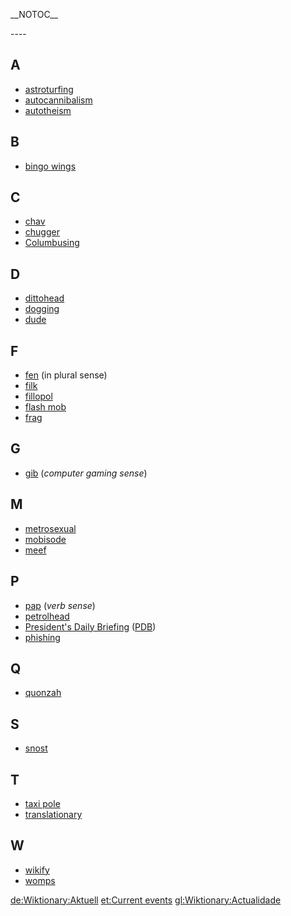 {{rfd}}

__NOTOC__
 	
---- 	
==A== 	
*[[astroturfing]] 	
*[[autocannibalism]]
*[[autotheism]]

==B== 	
*[[bingo wings]]

==C== 	
*[[chav]] 	
*[[chugger]]
*[[Columbusing]]

==D== 	
*[[dittohead]] 	
*[[dogging]] 
*[[dude]]	
 	
==F== 	
*[[fen]] (in plural sense) 	
*[[filk]]
*[[fillopol]]
*[[flash mob]] 	
*[[frag]]

==G== 	
*[[gib]] (''computer gaming sense'')

==M== 	
*[[metrosexual]]
*[[mobisode]]
*[[meef]]

==P== 	
*[[pap]] (''verb sense'') 	
*[[petrolhead]] 	
*[[President's Daily Briefing]] ([[PDB]]) 	
*[[phishing]] 	
 	
==Q== 	
*[[quonzah]] 	
 	
==S==
*[[snost]]

==T== 	
*[[taxi pole]] 	
*[[translationary]]

==W== 	
*[[wikify]]
*[[womps]]

[[de:Wiktionary:Aktuell]]
[[et:Current events]]
[[gl:Wiktionary:Actualidade]]